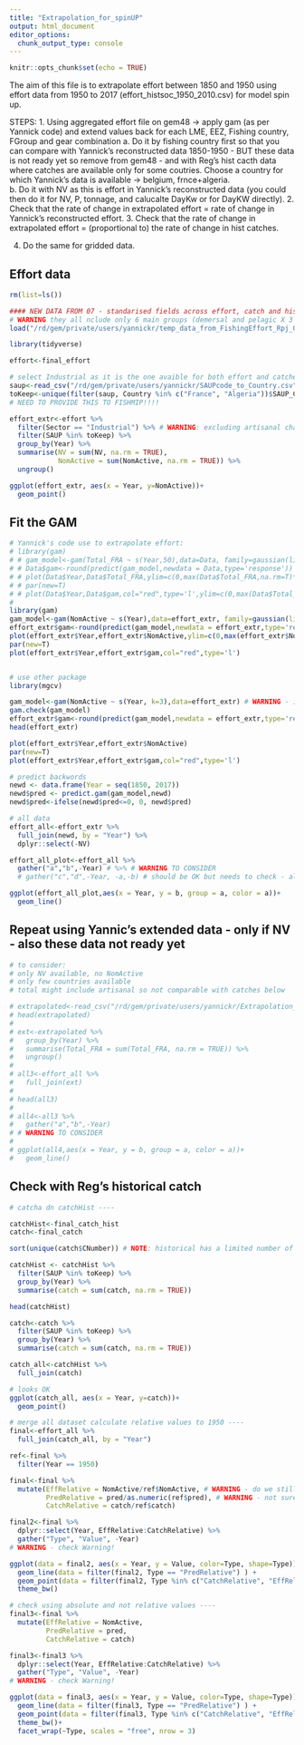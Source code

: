 ```yaml
---
title: "Extrapolation_for_spinUP"
output: html_document
editor_options: 
  chunk_output_type: console
---
```


```r
knitr::opts_chunk$set(echo = TRUE)
```

The aim of this file is to extrapolate effort between 1850 and 1950 using effort data from 1950 to 2017 (effort_histsoc_1950_2010.csv) for model spin up. 

STEPS: 
1. Using aggregated effort file on gem48 -> apply gam (as per Yannick code) and extend values back for each LME, EEZ, Fishing country, FGroup and gear combination
  a. Do it by fishing country first so that you can compare with Yannick’s reconstructed data 1850-1950 - BUT these data is not ready yet so remove from gem48 - and with Reg's hist cacth data where catches are available only for some coutries. Choose a country for which Yannick’s data is available -> belgium, frnce+algeria.   
  b. Do it with NV as this is effort in Yannick's reconstructed data (you could then do it for NV, P, tonnage, and calucalte DayKw or for DayKW directly). 
2. Check that the rate of change in extrapolated effort = rate of change in Yannick's reconstructed effort.
3. Check that the rate of change in extrapolated effort = (proportional to) the rate of change in hist catches.  

4. Do the same for gridded data. 

## Effort data 

```r

rm(list=ls())

#### NEW DATA FROM 07 - standarised fields across effort, catch and hist catch
# WARNING they all nclude only 6 main groups (demersal and pelagic X 3 sizes) - this will change when the catch dataset will be updated. 
load("/rd/gem/private/users/yannickr/temp_data_from_FishingEffort_Rpj_07script.RData")

library(tidyverse)

effort<-final_effort 

# select Industrial as it is the one avaible for both effort and catches, aggregate at SAUP level and pick a country to test the code 
saup<-read_csv("/rd/gem/private/users/yannickr/SAUPcode_to_Country.csv")
toKeep<-unique(filter(saup, Country %in% c("France", "Algeria"))$SAUP_Country_Nbr)
# NEED TO PROVIDE THIS TO FISHMIP!!!! 

effort_extr<-effort %>% 
  filter(Sector == "Industrial") %>% # WARNING: excluding artisanal changes the trend considerably. Industrial is the only sector in catches
  filter(SAUP %in% toKeep) %>% 
  group_by(Year) %>% 
  summarise(NV = sum(NV, na.rm = TRUE),
            NomActive = sum(NomActive, na.rm = TRUE)) %>% 
  ungroup()

ggplot(effort_extr, aes(x = Year, y=NomActive))+
  geom_point()

```

## Fit the GAM

```r

# Yannick's code use to extrapolate effort:
# library(gam)
# # gam_model<-gam(Total_FRA ~ s(Year,50),data=Data, family=gaussian(link="log"),se=TRUE)  
# # Data$gam<-round(predict(gam_model,newdata = Data,type='response'))
# # plot(Data$Year,Data$Total_FRA,ylim=c(0,max(Data$Total_FRA,na.rm=T)*1.1))
# # par(new=T)  
# # plot(Data$Year,Data$gam,col="red",type='l',ylim=c(0,max(Data$Total_FRA,na.rm=T)*1.1))
#  
library(gam)
gam_model<-gam(NomActive ~ s(Year),data=effort_extr, family=gaussian(link="log"),se=TRUE)
effort_extr$gam<-round(predict(gam_model,newdata = effort_extr,type='response'))
plot(effort_extr$Year,effort_extr$NomActive,ylim=c(0,max(effort_extr$NomActive,na.rm=T)*1.1))
par(new=T)
plot(effort_extr$Year,effort_extr$gam,col="red",type='l')


# use other package
library(mgcv)

gam_model<-gam(NomActive ~ s(Year, k=3),data=effort_extr) # WARNING - if k>3 effort increases with decreased year - overfitting? for sure not what we want .. OPTION to set k = 10 as def and decrease by one uit each time if effort 1949<1950?? 
gam.check(gam_model)
effort_extr$gam<-round(predict(gam_model,newdata = effort_extr,type='response'))
head(effort_extr)

plot(effort_extr$Year,effort_extr$NomActive)
par(new=T)
plot(effort_extr$Year,effort_extr$gam,col="red",type='l')

# predict backwords 
newd <- data.frame(Year = seq(1850, 2017))
newd$pred <- predict.gam(gam_model,newd)
newd$pred<-ifelse(newd$pred<=0, 0, newd$pred)

# all data 
effort_all<-effort_extr %>% 
  full_join(newd, by = "Year") %>% 
  dplyr::select(-NV)

effort_all_plot<-effort_all %>% 
  gather("a","b",-Year) # %>% # WARNING TO CONSIDER 
  # gather("c","d",-Year, -a,-b) # should be OK but needs to check - also no projections if using this  

ggplot(effort_all_plot,aes(x = Year, y = b, group = a, color = a))+
  geom_line()

```

## Repeat using Yannic's extended data - only if NV - also these data not ready yet

```r

# to consider: 
# only NV available, no NomActive 
# only few countries available
# total might include artisanal so not comparable with catches below 

# extrapolated<-read_csv("/rd/gem/private/users/yannickr/Extrapolation_1800/France_Algeria.csv")
# head(extrapolated)
# 
# ext<-extrapolated %>% 
#   group_by(Year) %>% 
#   summarise(Total_FRA = sum(Total_FRA, na.rm = TRUE)) %>% 
#   ungroup()
# 
# all3<-effort_all %>% 
#   full_join(ext)
# 
# head(all3)
# 
# all4<-all3 %>% 
#   gather("a","b",-Year)
# # WARNING TO CONSIDER 
# 
# ggplot(all4,aes(x = Year, y = b, group = a, color = a))+
#   geom_line()

```

## Check with Reg's historical catch 

```r

# catcha dn catchHist ----

catchHist<-final_catch_hist
catch<-final_catch

sort(unique(catch$CNumber)) # NOTE: historical has a limited number of countries as per Reg's comment 

catchHist <- catchHist %>% 
  filter(SAUP %in% toKeep) %>% 
  group_by(Year) %>% 
  summarise(catch = sum(catch, na.rm = TRUE))

head(catchHist)

catch<-catch %>% 
  filter(SAUP %in% toKeep) %>% 
  group_by(Year) %>% 
  summarise(catch = sum(catch, na.rm = TRUE))

catch_all<-catchHist %>% 
  full_join(catch)

# looks OK 
ggplot(catch_all, aes(x = Year, y=catch))+
  geom_point()

# merge all dataset calculate relative values to 1950 ---- 
final<-effort_all %>% 
  full_join(catch_all, by = "Year")

ref<-final %>% 
  filter(Year == 1950)

final<-final %>% 
  mutate(EffRelative = NomActive/ref$NomActive, # WARNING - do we still need to gam column? it should be gam applied to 1950-2010 
         PredRelative = pred/as.numeric(ref$pred), # WARNING - not sure why you need as.numeric here
         CatchRelative = catch/ref$catch) 

final2<-final %>% 
  dplyr::select(Year, EffRelative:CatchRelative) %>% 
  gather("Type", "Value", -Year)
# WARNING - check Warning!

ggplot(data = final2, aes(x = Year, y = Value, color=Type, shape=Type)) +
  geom_line(data = filter(final2, Type == "PredRelative") ) + 
  geom_point(data = filter(final2, Type %in% c("CatchRelative", "EffRelative")))+
  theme_bw()

# check using absolute and not relative values ----
final3<-final %>% 
  mutate(EffRelative = NomActive, 
         PredRelative = pred,
         CatchRelative = catch)

final3<-final3 %>% 
  dplyr::select(Year, EffRelative:CatchRelative) %>% 
  gather("Type", "Value", -Year)
# WARNING - check Warning!

ggplot(data = final3, aes(x = Year, y = Value, color=Type, shape=Type)) +
  geom_line(data = filter(final3, Type == "PredRelative") ) + 
  geom_point(data = filter(final3, Type %in% c("CatchRelative", "EffRelative")))+
  theme_bw()+
  facet_wrap(~Type, scales = "free", nrow = 3)

```

